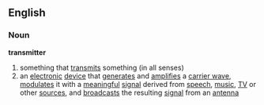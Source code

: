 ==English==
===Noun===
'''transmitter'''
# something that [[transmit]]s something (in all senses)
# an [[electronic]] [[device]] that [[generate]]s and [[amplifies]] a [[carrier wave]], [[modulate]]s it with a [[meaningful]] [[signal]] derived from [[speech]], [[music]], [[TV]] or other [[source]]s, and [[broadcast]]s the resulting [[signal]] from an [[antenna]]